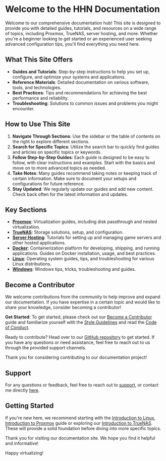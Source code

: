 # Welcome to the HHN Documentation

Welcome to our comprehensive documentation hub! This site is designed to provide
you with detailed guides, tutorials, and resources on a wide range of topics,
including Proxmox, TrueNAS, server hosting, and more. Whether you're a beginner
looking to get started or an experienced user seeking advanced configuration
tips, you'll find everything you need here.

## What This Site Offers

- **Guides and Tutorials**: Step-by-step instructions to help you set up,
  configure, and optimize your systems and applications.
- **Reference Materials**: Detailed documentation on various software, tools,
  and technologies.
- **Best Practices**: Tips and recommendations for achieving the best
  performance and reliability.
- **Troubleshooting**: Solutions to common issues and problems you might
  encounter.

## How to Use This Site

1. **Navigate Through Sections**: Use the sidebar or the table of contents on
   the right to explore different sections.
2. **Search for Specific Topics**: Utilize the search bar to quickly find guides
   and articles on specific topics or keywords.
3. **Follow Step-by-Step Guides**: Each guide is designed to be easy to follow,
   with clear instructions and examples. Start with the basics and move on to
   more advanced topics as needed.
4. **Take Notes**: Many guides recommend taking notes or keeping track of
   certain information. Make sure to document your setups and configurations for
   future reference.
5. **Stay Updated**: We regularly update our guides and add new content. Check
   back often for the latest information and updates.

## Key Sections

- **[Proxmox](/proxmox/introduction-to-proxmox)**: Virtualization guides,
  including disk passthrough and nested virtualization.
- **[TrueNAS](/truenas/introduction-to-truenas)**: Storage solutions, setup, and
  configuration.
- **[Server Hosting](/server-hosting/pterodactyl/installing-pterodactyl-panel)**:
  Tutorials for setting up and managing game servers and other hosted
  applications.
- **[Docker](/docker/introduction-to-docker)**: Containerization platform for
  developing, shipping, and running applications. Guides on Docker installation,
  usage, and best practices.
- **[Linux](/linux/introduction-to-linux)**: Operating system guides, tips, and
  troubleshooting for various Linux distributions.
- **[Windows](/windows/install-wsl-2)**: Windows tips, tricks, troubleshooting
  and guides.

## Become a Contributor

We welcome contributions from the community to help improve and expand our
documentation. If you have expertise in a certain topic and would like to share
your knowledge, consider becoming a contributor!

**Get Started**: To get started, please check out our
[Become a Contributor](/want-to-contribute) guide and familiarize yourself with
the
[Style Guidelines](https://github.com/famlam-ca/hhn-documentation/blob/main/STYLE_GUIDELINES.mdx)
and read the
[Code of Conduct](https://github.com/famlam-ca/hhn-documentation/blob/main/CODE_OF_CONDUCT.md).

Ready to contribute? Head over to our
[GitHub repository](https://github.com/famlam-ca/hhn-documentation) to get
started. If you have any questions or need assistance, feel free to reach out to
us through the provided support channels.

Thank you for considering contributing to our documentation project!

## Support

For any questions or feedback, feel free to reach out to
[support](https://www.famlam.ca/contact/support), or contact me directly
[here](https://www.famlam.ca/contact).

## Getting Started

If you're new here, we recommend starting with the
[Introduction to Linux](/linux/installing-ubuntu-server-24-04),
[Introduction to Proxmox](/proxmox/introduction-to-proxmox) guide or exploring
our [Introduction to TrueNAS](/truenas/introduction-to-truenas). These will
provide a solid foundation before diving into more specific topics.

Thank you for visiting our documentation site. We hope you find it helpful and
informative!

Happy virtualizing!
